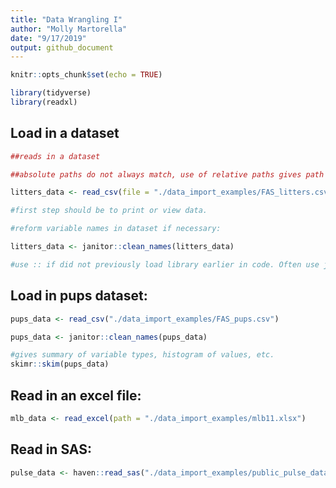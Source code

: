 ```yaml
---
title: "Data Wrangling I"
author: "Molly Martorella"
date: "9/17/2019"
output: github_document
---
```


```r

knitr::opts_chunk$set(echo = TRUE)

library(tidyverse)
library(readxl)

```


## Load in a dataset

```r

##reads in a dataset

##absolute paths do not always match, use of relative paths gives path from common starting point. Always use relative path, never absolute path (this allows you to send R project folder to someone, and they can do the same analysis).

litters_data <- read_csv(file = "./data_import_examples/FAS_litters.csv")

#first step should be to print or view data.

#reform variable names in dataset if necessary:

litters_data <- janitor::clean_names(litters_data)

#use :: if did not previously load library earlier in code. Often use janitor::clean_names() because not using that library for anything else, and if attach that package can have name conflicts.

```

## Load in pups dataset:

```r

pups_data <- read_csv("./data_import_examples/FAS_pups.csv")

pups_data <- janitor::clean_names(pups_data)

#gives summary of variable types, histogram of values, etc.
skimr::skim(pups_data)

```


## Read in an excel file:

```r

mlb_data <- read_excel(path = "./data_import_examples/mlb11.xlsx")

```

## Read in SAS:

```r

pulse_data <- haven::read_sas("./data_import_examples/public_pulse_data.sas7bdat")

```


